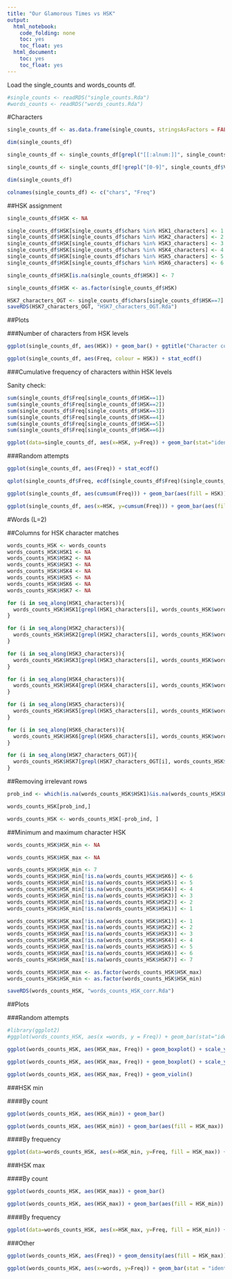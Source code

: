 ```yaml
---
title: "Our Glamorous Times vs HSK"
output:
  html_notebook:
    code_folding: none
    toc: yes
    toc_float: yes
  html_document:
    toc: yes
    toc_float: yes
---
```


Load the single_counts and words_counts df.
```r
#single_counts <- readRDS("single_counts.Rda")
#words_counts <- readRDS("words_counts.Rda")
```

#Characters

```r
single_counts_df <- as.data.frame(single_counts, stringsAsFactors = FALSE)
```


```r
dim(single_counts_df)
```

```r
single_counts_df <- single_counts_df[grepl("[[:alnum:]]", single_counts_df$Var1),]

single_counts_df <- single_counts_df[!grepl("[0-9]", single_counts_df$Var1),]
```

```r
dim(single_counts_df)
```


```r
colnames(single_counts_df) <- c("chars", "Freq")
```


##HSK assignment
```r
single_counts_df$HSK <- NA
```

```r
single_counts_df$HSK[single_counts_df$chars %in% HSK1_characters] <- 1
single_counts_df$HSK[single_counts_df$chars %in% HSK2_characters] <- 2
single_counts_df$HSK[single_counts_df$chars %in% HSK3_characters] <- 3
single_counts_df$HSK[single_counts_df$chars %in% HSK4_characters] <- 4
single_counts_df$HSK[single_counts_df$chars %in% HSK5_characters] <- 5
single_counts_df$HSK[single_counts_df$chars %in% HSK6_characters] <- 6


```


```r
single_counts_df$HSK[is.na(single_counts_df$HSK)] <- 7
```


```r
single_counts_df$HSK <- as.factor(single_counts_df$HSK)
```


```r
HSK7_characters_OGT <- single_counts_df$chars[single_counts_df$HSK==7]
saveRDS(HSK7_characters_OGT, "HSK7_characters_OGT.Rda")
```


##Plots

###Number of characters from HSK levels
```r
ggplot(single_counts_df, aes(HSK)) + geom_bar() + ggtitle("Character count in HSK levels")
```


```r
ggplot(single_counts_df, aes(Freq, colour = HSK)) + stat_ecdf()
```


###Cumulative frequency of characters within HSK levels

Sanity check:
```r
sum(single_counts_df$Freq[single_counts_df$HSK==1])
sum(single_counts_df$Freq[single_counts_df$HSK==2])
sum(single_counts_df$Freq[single_counts_df$HSK==3])
sum(single_counts_df$Freq[single_counts_df$HSK==4])
sum(single_counts_df$Freq[single_counts_df$HSK==5])
sum(single_counts_df$Freq[single_counts_df$HSK==6])

```



```r
ggplot(data=single_counts_df, aes(x=HSK, y=Freq)) + geom_bar(stat="identity") + ggtitle("Cumulative frequency in HSK levels")
```



###Random attempts

```r
ggplot(single_counts_df, aes(Freq)) + stat_ecdf()
```

```r
qplot(single_counts_df$Freq, ecdf(single_counts_df$Freq)(single_counts_df$Freq)*length(single_counts_df$Freq), geom='step')

```



```r
ggplot(single_counts_df, aes(cumsum(Freq))) + geom_bar(aes(fill = HSK))
```

```r
ggplot(single_counts_df, aes(x=HSK, y=cumsum(Freq))) + geom_bar(aes(fill = HSK))
```






#Words (L=2)


##Columns for HSK character matches
```r
words_counts_HSK <- words_counts
words_counts_HSK$HSK1 <- NA
words_counts_HSK$HSK2 <- NA
words_counts_HSK$HSK3 <- NA
words_counts_HSK$HSK4 <- NA
words_counts_HSK$HSK5 <- NA
words_counts_HSK$HSK6 <- NA
words_counts_HSK$HSK7 <- NA
```



```r

for (i in seq_along(HSK1_characters)){
  words_counts_HSK$HSK1[grepl(HSK1_characters[i], words_counts_HSK$words)] <- 1
}

for (i in seq_along(HSK2_characters)){
  words_counts_HSK$HSK2[grepl(HSK2_characters[i], words_counts_HSK$words)] <- 1
}

for (i in seq_along(HSK3_characters)){
  words_counts_HSK$HSK3[grepl(HSK3_characters[i], words_counts_HSK$words)] <- 1
}

for (i in seq_along(HSK4_characters)){
  words_counts_HSK$HSK4[grepl(HSK4_characters[i], words_counts_HSK$words)] <- 1
}

for (i in seq_along(HSK5_characters)){
  words_counts_HSK$HSK5[grepl(HSK5_characters[i], words_counts_HSK$words)] <- 1
}

for (i in seq_along(HSK6_characters)){
  words_counts_HSK$HSK6[grepl(HSK6_characters[i], words_counts_HSK$words)] <- 1
}

for (i in seq_along(HSK7_characters_OGT)){
  words_counts_HSK$HSK7[grepl(HSK7_characters_OGT[i], words_counts_HSK$words)] <- 1
}
```


##Removing irrelevant rows
```r
prob_ind <- which(is.na(words_counts_HSK$HSK1)&is.na(words_counts_HSK$HSK2)&is.na(words_counts_HSK$HSK3)&is.na(words_counts_HSK$HSK4)&is.na(words_counts_HSK$HSK5)&is.na(words_counts_HSK$HSK6)&is.na(words_counts_HSK$HSK7))
```

```r
words_counts_HSK[prob_ind,]
```

```r
words_counts_HSK <- words_counts_HSK[-prob_ind, ]
```


##Minimum and maximum character HSK

```r
words_counts_HSK$HSK_min <- NA

words_counts_HSK$HSK_max <- NA
```


```r
words_counts_HSK$HSK_min <- 7
words_counts_HSK$HSK_min[!is.na(words_counts_HSK$HSK6)] <- 6
words_counts_HSK$HSK_min[!is.na(words_counts_HSK$HSK5)] <- 5
words_counts_HSK$HSK_min[!is.na(words_counts_HSK$HSK4)] <- 4
words_counts_HSK$HSK_min[!is.na(words_counts_HSK$HSK3)] <- 3
words_counts_HSK$HSK_min[!is.na(words_counts_HSK$HSK2)] <- 2
words_counts_HSK$HSK_min[!is.na(words_counts_HSK$HSK1)] <- 1

```



```r
words_counts_HSK$HSK_max[!is.na(words_counts_HSK$HSK1)] <- 1
words_counts_HSK$HSK_max[!is.na(words_counts_HSK$HSK2)] <- 2
words_counts_HSK$HSK_max[!is.na(words_counts_HSK$HSK3)] <- 3
words_counts_HSK$HSK_max[!is.na(words_counts_HSK$HSK4)] <- 4
words_counts_HSK$HSK_max[!is.na(words_counts_HSK$HSK5)] <- 5
words_counts_HSK$HSK_max[!is.na(words_counts_HSK$HSK6)] <- 6
words_counts_HSK$HSK_max[!is.na(words_counts_HSK$HSK7)] <- 7

```


```r
words_counts_HSK$HSK_max <- as.factor(words_counts_HSK$HSK_max)
words_counts_HSK$HSK_min <- as.factor(words_counts_HSK$HSK_min)
```

```r
saveRDS(words_counts_HSK, "words_counts_HSK_corr.Rda")
```



##Plots


###Random attempts
```r
#library(ggplot2)
#ggplot(words_counts_HSK, aes(x =words, y = Freq)) + geom_bar(stat="identity", width = .1, fill = "tomato3") #Seems that this is a total failure
```


```r
ggplot(words_counts_HSK, aes(HSK_max, Freq)) + geom_boxplot() + scale_y_log10()
```

```r
ggplot(words_counts_HSK, aes(HSK_max, Freq)) + geom_boxplot() + scale_y_log10() + geom_dotplot(aes(fill=HSK_min), dotsize = 0.05)
```



```r
ggplot(words_counts_HSK, aes(HSK_max, Freq)) + geom_violin()
```



###HSK min

####By count
```r
ggplot(words_counts_HSK, aes(HSK_min)) + geom_bar()
```


```r
ggplot(words_counts_HSK, aes(HSK_min)) + geom_bar(aes(fill = HSK_max))
```



####By frequency
```r
ggplot(data=words_counts_HSK, aes(x=HSK_min, y=Freq, fill = HSK_max)) + geom_bar(stat="identity") + ggtitle("Cumulative word frequency in HSK levels")
```


###HSK max

####By count
```r
ggplot(words_counts_HSK, aes(HSK_max)) + geom_bar()
```








```r
ggplot(words_counts_HSK, aes(HSK_max)) + geom_bar(aes(fill = HSK_min))
```


####By frequency
```r
ggplot(data=words_counts_HSK, aes(x=HSK_max, y=Freq, fill = HSK_min)) + geom_bar(stat="identity") + ggtitle("Cumulative word frequency in HSK levels")
```


###Other


```r
ggplot(words_counts_HSK, aes(Freq)) + geom_density(aes(fill = HSK_max)) + xlim(0, 10)
```



```r
ggplot(words_counts_HSK, aes(x=words, y=Freq)) + geom_bar(stat = "identity", aes(fill = HSK_max)) + ylim(300,3000)
```



